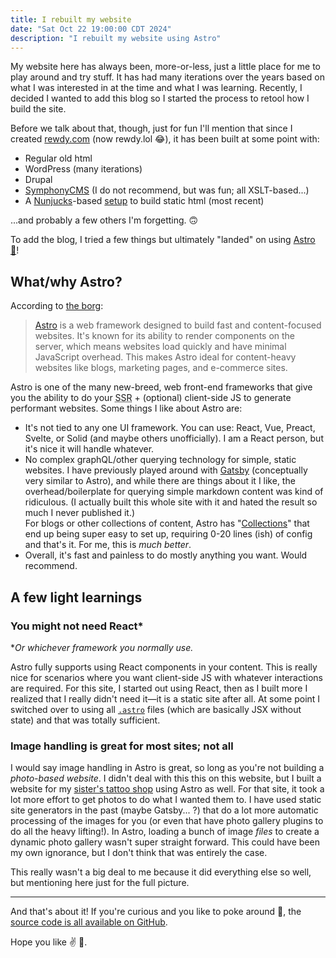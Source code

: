 ```yaml
---
title: I rebuilt my website
date: "Sat Oct 22 19:00:00 CDT 2024"
description: "I rebuilt my website using Astro"
---
```



My website here has always been, more-or-less, just a little place for me to play around and try stuff. It has had many iterations over the years based on what I was interested in at the time and what I was learning. Recently, I decided I wanted to add this blog so I started the process to retool how I build the site.

Before we talk about that, though, just for fun I'll mention that since I created [rewdy.com](http://rewdy.com) (now rewdy.lol 😂), it has been built at some point with:

* Regular old html
* WordPress (many iterations)
* Drupal
* [SymphonyCMS](https://www.getsymphony.com) (I do not recommend, but was fun; all XSLT-based...)
* A [Nunjucks](https://mozilla.github.io/nunjucks/)-based [setup](https://github.com/rewdy/bonvoyage) to build static html (most recent)

...and probably a few others I'm forgetting. 🙃

To add the blog, I tried a few things but ultimately "landed" on using [Astro 🚀](https://astro.build)!

<div class="text-center">
  <a href="https://astro.build"><Fragment set:html={astroLogo} /></a>
</div>

## What/why Astro?

According to [the borg](https://gemini.google.com):

> [Astro](https://astro.build) is a web framework designed to build fast and content-focused websites. It's known for its ability to render components on the server, which means websites load quickly and have minimal JavaScript overhead. This makes Astro ideal for content-heavy websites like blogs, marketing pages, and e-commerce sites.

Astro is one of the many new-breed, web front-end frameworks that give you the ability to do your <abbr title="Server-side Rendering">SSR</abbr> + (optional) client-side JS to generate performant websites. Some things I like about Astro are:

* It's not tied to any one UI framework. You can use: React, Vue, Preact, Svelte, or Solid (and maybe others unofficially). I am a React person, but it's nice it will handle whatever.
* No complex graphQL/other querying technology for simple, static websites. I have previously played around with [Gatsby](https://www.gatsbyjs.com) (conceptually very similar to Astro), and while there are things about it I like, the overhead/boilerplate for querying simple markdown content was kind of ridiculous. (I actually built this whole site with it and hated the result so much I never published it.)  
For blogs or other collections of content, Astro has "[Collections](https://docs.astro.build/en/guides/content-collections/)" that end up being super easy to set up, requiring 0-20 lines (ish) of config and that's it. For me, this is *much better*.
* Overall, it's fast and painless to do mostly anything you want. Would recommend.

## A few light learnings

### You might not need React*

**Or whichever framework you normally use.*

Astro fully supports using React components in your content. This is really nice for scenarios where you want client-side JS with whatever interactions are required. For this site, I started out using React, then as I built more I realized that I really didn't need it—it is a static site after all. At some point I switched over to using all [`.astro`](https://docs.astro.build/en/basics/astro-pages/#astro-pages) files (which are basically JSX without state) and that was totally sufficient.

### Image handling is great for most sites; not all

I would say image handling in Astro is great, so long as you're not building a *photo-based website*. I didn't deal with this this on this website, but I built a website for my [sister's tattoo shop](https://workofinktattoo.com) using Astro as well. For that site, it took a lot more effort to get photos to do what I wanted them to. I have used static site generators in the past (maybe Gatsby... ?) that do a lot more automatic processing of the images for you (or even that have photo gallery plugins to do all the heavy lifting!). In Astro, loading a bunch of image *files* to create a dynamic photo gallery wasn't super straight forward. This could have been my own ignorance, but I don't think that was entirely the case.

This really wasn't a big deal to me because it did everything else so well, but mentioning here just for the full picture.

---

And that's about it! If you're curious and you like to poke around 🫵, the [source code is all available on GitHub](https://github.com/rewdy/rewdy.lol).

Hope you like ✌️ 💙.